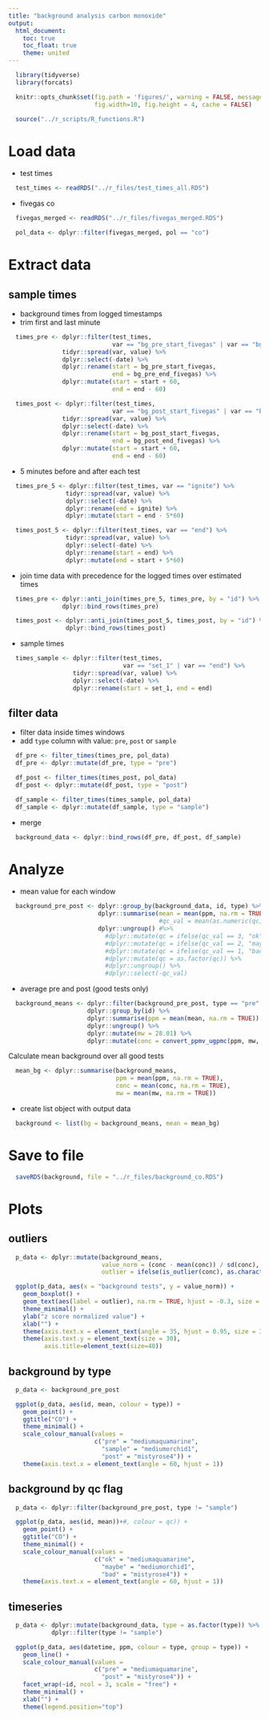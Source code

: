 ```yaml
---
title: "background analysis carbon monoxide"
output:
  html_document:
    toc: true
    toc_float: true
    theme: united
---
```


```r
  library(tidyverse)
  library(forcats)
```

```r
  knitr::opts_chunk$set(fig.path = 'figures/', warning = FALSE, message = FALSE,
                        fig.width=10, fig.height = 4, cache = FALSE)
```

```r
  source("../r_scripts/R_functions.R")
```

# Load data

* test times

```r
  test_times <- readRDS("../r_files/test_times_all.RDS")
```

* fivegas co

```r
  fivegas_merged <- readRDS("../r_files/fivegas_merged.RDS")

  pol_data <- dplyr::filter(fivegas_merged, pol == "co")
```

# Extract data

## sample times

* background times from logged timestamps
* trim first and last minute

```r
  times_pre <- dplyr::filter(test_times,
                             var == "bg_pre_start_fivegas" | var == "bg_pre_end_fivegas") %>%
               tidyr::spread(var, value) %>%
               dplyr::select(-date) %>%
               dplyr::rename(start = bg_pre_start_fivegas,
                             end = bg_pre_end_fivegas) %>%
               dplyr::mutate(start = start + 60,
                             end = end - 60)

  times_post <- dplyr::filter(test_times,
                             var == "bg_post_start_fivegas" | var == "bg_post_end_fivegas") %>%
               tidyr::spread(var, value) %>%
               dplyr::select(-date) %>%
               dplyr::rename(start = bg_post_start_fivegas,
                             end = bg_post_end_fivegas) %>%
               dplyr::mutate(start = start + 60,
                             end = end - 60)

```

* 5 minutes before and after each test

```r
  times_pre_5 <- dplyr::filter(test_times, var == "ignite") %>%
                tidyr::spread(var, value) %>%
                dplyr::select(-date) %>%
                dplyr::rename(end = ignite) %>%
                dplyr::mutate(start = end - 5*60)

  times_post_5 <- dplyr::filter(test_times, var == "end") %>%
                tidyr::spread(var, value) %>%
                dplyr::select(-date) %>%
                dplyr::rename(start = end) %>%
                dplyr::mutate(end = start + 5*60)
```

* join time data with precedence for the logged times over estimated times

```r
  times_pre <- dplyr::anti_join(times_pre_5, times_pre, by = "id") %>%
               dplyr::bind_rows(times_pre)

  times_post <- dplyr::anti_join(times_post_5, times_post, by = "id") %>%
                dplyr::bind_rows(times_post)
```

* sample times

```r
  times_sample <- dplyr::filter(test_times,
                                var == "set_1" | var == "end") %>%
                  tidyr::spread(var, value) %>%
                  dplyr::select(-date) %>%
                  dplyr::rename(start = set_1, end = end)
```

## filter data

* filter data inside times windows
* add `type` column with value: `pre`, `post` or `sample`

```r
  df_pre <- filter_times(times_pre, pol_data)
  df_pre <- dplyr::mutate(df_pre, type = "pre")

  df_post <- filter_times(times_post, pol_data)
  df_post <- dplyr::mutate(df_post, type = "post")

  df_sample <- filter_times(times_sample, pol_data)
  df_sample <- dplyr::mutate(df_sample, type = "sample")
```

* merge

```r
  background_data <- dplyr::bind_rows(df_pre, df_post, df_sample)
```

# Analyze

* mean value for each window

```r
  background_pre_post <- dplyr::group_by(background_data, id, type) %>%
                         dplyr::summarise(mean = mean(ppm, na.rm = TRUE)) %>% #, 
                                          #qc_val = mean(as.numeric(qc))) %>%
                         dplyr::ungroup() #%>%
	                       #dplyr::mutate(qc = ifelse(qc_val == 3, "ok", NA)) %>%
	                       #dplyr::mutate(qc = ifelse(qc_val == 2, "maybe", qc)) %>%
	                       #dplyr::mutate(qc = ifelse(qc_val == 1, "bad", qc)) %>%
	                       #dplyr::mutate(qc = as.factor(qc)) %>%
	                       #dplyr::ungroup() %>%
	                       #dplyr::select(-qc_val)
```

* average pre and post (good tests only)

```r
  background_means <- dplyr::filter(background_pre_post, type == "pre"| type == "post") %>%#, qc == "ok") %>%
                      dplyr::group_by(id) %>%
                      dplyr::summarise(ppm = mean(mean, na.rm = TRUE)) %>%
                      dplyr::ungroup() %>%
                      dplyr::mutate(mw = 28.01) %>%
                      dplyr::mutate(conc = convert_ppmv_ugpmc(ppm, mw, 25, 84))
```

Calculate mean background over all good tests

```r
  mean_bg <- dplyr::summarise(background_means,
                              ppm = mean(ppm, na.rm = TRUE),
                              conc = mean(conc, na.rm = TRUE),
                              mw = mean(mw, na.rm = TRUE))
```

* create list object with output data

```r
  background <- list(bg = background_means, mean = mean_bg)
```

# Save to file

```r
  saveRDS(background, file = "../r_files/background_co.RDS")
```

# Plots

## outliers

```r
  p_data <- dplyr::mutate(background_means, 
                          value_norm = (conc - mean(conc)) / sd(conc),
                          outlier = ifelse(is_outlier(conc), as.character(id), NA))

  ggplot(p_data, aes(x = "background tests", y = value_norm)) +
    geom_boxplot() +
    geom_text(aes(label = outlier), na.rm = TRUE, hjust = -0.3, size = 8) +
    theme_minimal() +
    ylab("z score normalized value") +
    xlab("") +
    theme(axis.text.x = element_text(angle = 35, hjust = 0.95, size = 30)) +
    theme(axis.text.y = element_text(size = 30),
          axis.title=element_text(size=40))
```

## background by type

```r
  p_data <- background_pre_post

  ggplot(p_data, aes(id, mean, colour = type)) +
    geom_point() +
    ggtitle("CO") +
    theme_minimal() +
    scale_colour_manual(values = 
                        c("pre" = "mediumaquamarine",
                          "sample" = "mediumorchid1",
                          "post" = "mistyrose4")) +
    theme(axis.text.x = element_text(angle = 60, hjust = 1))
```

## background by qc flag

```r
  p_data <- dplyr::filter(background_pre_post, type != "sample")

  ggplot(p_data, aes(id, mean))+#, colour = qc)) +
    geom_point() +
    ggtitle("CO") +
    theme_minimal() +
    scale_colour_manual(values = 
                        c("ok" = "mediumaquamarine",
                          "maybe" = "mediumorchid1",
                          "bad" = "mistyrose4")) +
    theme(axis.text.x = element_text(angle = 60, hjust = 1))
```

## timeseries

```r
  p_data <- dplyr::mutate(background_data, type = as.factor(type)) %>%
            dplyr::filter(type != "sample")

  ggplot(p_data, aes(datetime, ppm, colour = type, group = type)) + 
    geom_line() +
    scale_colour_manual(values = 
                        c("pre" = "mediumaquamarine",
                          "post" = "mistyrose4")) +
    facet_wrap(~id, ncol = 3, scale = "free") +
    theme_minimal() +
    xlab("") +
    theme(legend.position="top")
```


